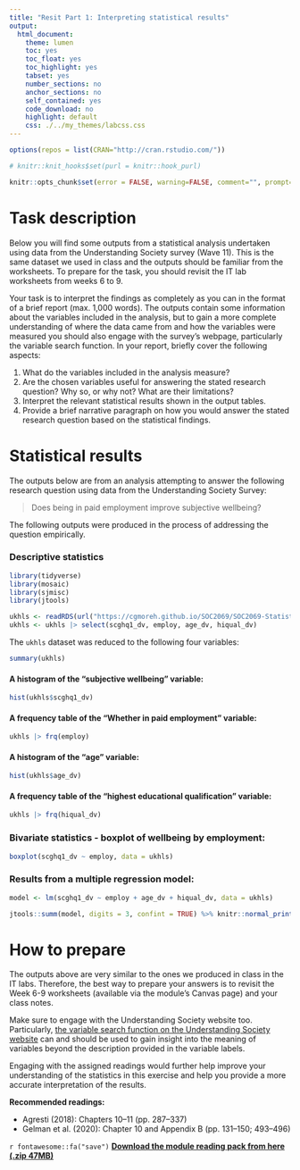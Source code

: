 ```yaml
---
title: "Resit Part 1: Interpreting statistical results"
output:
  html_document:
    theme: lumen
    toc: yes
    toc_float: yes
    toc_highlight: yes
    tabset: yes
    number_sections: no
    anchor_sections: no
    self_contained: yes
    code_download: no
    highlight: default
    css: ./../my_themes/labcss.css
---
```


```r
options(repos = list(CRAN="http://cran.rstudio.com/"))
```

```r
# knitr::knit_hooks$set(purl = knitr::hook_purl)

knitr::opts_chunk$set(error = FALSE, warning=FALSE, comment="", prompt=FALSE, message = F, strip.white = F, fig.width = 5, fig.asp = .8, fig.align = "center", fig.show = 'hold', class.output = "outputbox")
```



# Task description


Below you will find some outputs from a statistical analysis undertaken using data from the Understanding Society survey (Wave 11). This is the same dataset we used in class and the outputs should be familiar from the worksheets. To prepare for the task, you should revisit the IT lab worksheets from weeks 6 to 9.

Your task is to interpret the findings as completely as you can in the format of a brief report (max. 1,000 words). The outputs contain some information about the variables included in the analysis, but to gain a more complete understanding of where the data came from and how the variables were measured you should also engage with the survey’s webpage, particularly the variable search function.
In your report, briefly cover the following aspects:

1. What do the variables included in the analysis measure?
2. Are the chosen variables useful for answering the stated research question? Why so, or why not? What are their limitations?
3. Interpret the relevant statistical results shown in the output tables.
4. Provide a brief narrative paragraph on how you would answer the stated research question based on the statistical findings.




# Statistical results

The outputs below are from an analysis attempting to answer the following research question using data from the Understanding Society Survey:

> Does being in paid employment improve subjective wellbeing?

The following outputs were produced in the process of addressing the question empirically.

### Descriptive statistics

```r

library(tidyverse)
library(mosaic)
library(sjmisc)
library(jtools)

ukhls <- readRDS(url("https://cgmoreh.github.io/SOC2069/SOC2069-Statistical-analysis/ukhls_w8.rds"))
ukhls <- ukhls |> select(scghq1_dv, employ, age_dv, hiqual_dv)
```


The `ukhls` dataset was reduced to the following four variables:

```r
summary(ukhls)
```


#### A histogram of the "subjective wellbeing" variable:

```r
hist(ukhls$scghq1_dv)
```


#### A frequency table of the "Whether in paid employment" variable:

```r
ukhls |> frq(employ)
```



#### A histogram of the "age" variable:

```r
hist(ukhls$age_dv)
```




#### A frequency table of the "highest educational qualification" variable:


```r
ukhls |> frq(hiqual_dv)
```


### Bivariate statistics - boxplot of wellbeing by employment:


```r
boxplot(scghq1_dv ~ employ, data = ukhls)
```


### Results from a multiple regression model:

```r
model <- lm(scghq1_dv ~ employ + age_dv + hiqual_dv, data = ukhls)

jtools::summ(model, digits = 3, confint = TRUE) %>% knitr::normal_print()

```



# How to prepare

The outputs above are very similar to the ones we produced in class in the IT labs. Therefore, the best way to prepare your answers is to revisit the Week 6-9 worksheets (available via the module's Canvas page) and your class notes.

Make sure to engage with the Understanding Society website too. Particularly, [the variable search function on the Understanding Society website](https://www.understandingsociety.ac.uk/documentation/mainstage/dataset-documentation) can and should be used to gain insight into the meaning of variables beyond the description provided in the variable labels.

Engaging with the assigned readings would further help improve your understanding of the statistics in this exercise and help you provide a more accurate interpretation of the results.


**Recommended readings:**

-   Agresti (2018): Chapters 10--11 (pp. 287--337)
-   Gelman et al. (2020): Chapter 10 and Appendix B (pp. 131--150; 493--496)

`r fontawesome::fa("save")` [**Download the module reading pack from here (.zip 47MB)**](https://github.com/CGMoreh/SOC2069/raw/main/readings/soc2069-reading-pack.zip)




